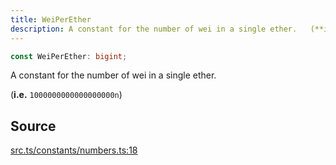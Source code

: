 ```yaml
---
title: WeiPerEther
description: A constant for the number of wei in a single ether.   (**i.e.** ...
---
```


```ts
const WeiPerEther: bigint;
```

A constant for the number of wei in a single ether.

 (**i.e.** `1000000000000000000n`)

## Source

[src.ts/constants/numbers.ts:18](https://github.com/dominant-strategies/quais-6.js/blob/3f482dd134064d41657ff7dc9ba8162f741c9c83/src.ts/constants/numbers.ts#L18)
